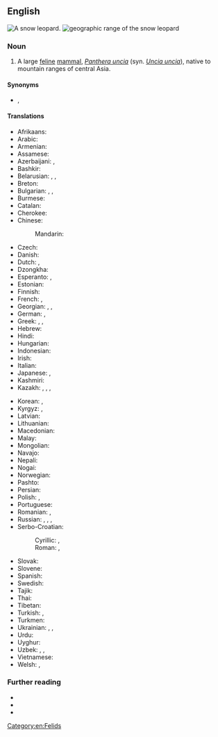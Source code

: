 {{also|snow-leopard}}
==English==
[[File:Lightmatter snowleopard.jpg|thumb|A '''snow leopard'''.]]
[[File:Snow leopard range.png|thumb|geographic range of the '''snow leopard''']]

===Noun===
{{en-noun}}

# A large [[feline]] [[mammal]], ''[[Panthera uncia]]'' (syn. ''[[Uncia uncia]]''), native to mountain ranges of central Asia.

====Synonyms====
* {{l|en|ounce}}, {{l|en|snowmeow}} {{qualifier|slang|chiefly Internet}}

====Translations====
{{trans-top|a large feline mammal, ''Uncia uncia''}}
* Afrikaans: {{t|af|sneeuluiperd}}
* Arabic: {{t|ar|نِمْر اَلثُّلُوج|m}}
* Armenian: {{t|hy|ձյունահովազ}}
* Assamese: {{t|as|বৰফৰ বাঘ}}
* Azerbaijani: {{t|az|qar bəbiri}}, {{t|az|irbis}}
* Bashkir: {{t|ba|барыс|sc=Cyrl}}
* Belarusian: {{t|be|барс|m|sc=Cyrl}}, {{t|be|сне́жны барс|m|sc=Cyrl}}, {{t|be|сне́жны леапа́рд|m|sc=Cyrl}}
* Breton: {{t|br|loupard an erc'h}}
* Bulgarian: {{t|bg|барс|m|sc=Cyrl}}, {{t|bg|сне́жен барс|m|sc=Cyrl}}, {{t|bg|сне́жен леопа́рд|m|sc=Cyrl}}
* Burmese: {{t|my|နှင်းကျားသစ်|sc=Mymr}}
* Catalan: {{t|ca|lleopard de les neus|m}}
* Cherokee: {{t|chr|ᎤᎾᏥ ᏢᏓᏥ}}
* Chinese:
*: Mandarin: {{t+|cmn|雪豹|tr=xuěbào|sc=Hani}}
* Czech: {{t+|cs|irbis|m}}
* Danish: {{t|da|sneleopard}}
* Dutch: {{t+|nl|sneeuwpanter|m}}, {{t|nl|sneeuwluipaard|m}}
* Dzongkha: {{t|dz|གངས་གཟིག|sc=Tibt}}
* Esperanto: {{t|eo|uncio}}, {{t|eo|neĝleopardo}}
* Estonian: {{t|et|lumeleopard}}
* Finnish: {{t+|fi|lumileopardi}}
* French: {{t+|fr|léopard des neiges|m}}, {{t+|fr|once|f}}
* Georgian: {{t|ka|ირბისი}}, {{t|ka|ირბისი}}, {{t|ka|თოვლის ლეოპარდი}}
* German: {{t+|de|Schneeleopard|m}}, {{t|de|Irbis|m}}
* Greek: {{t|el|ίρβις|f}}, {{t|el|λευκή λεοπάρδαλη|f}}, {{t|el|λεοπάρδαλη του χιονιού|f}}
* Hebrew: {{t|he|נמר שלג מצוי|m}}
* Hindi: {{t|hi|हिम तेन्दुआ}}
* Hungarian: {{t+|hu|hópárduc}}
* Indonesian: {{t|id|macan tutul salju}}
* Irish: {{t|ga|liopard sneachta|m}}
* Italian: {{t|it|leopardo delle nevi|m}}
* Japanese: {{t+|ja|ユキヒョウ|tr=yukihyō}}, {{t+|ja|雪豹|tr=ゆきひょう, yukihyō|sc=Jpan}}
* Kashmiri: {{t|ks|چھۆت سٕہہ}}
* Kazakh: {{t|kk|барыс|sc=Cyrl}}, {{t|kk|ілбіс}}, {{t|kk|таутан}} {{qualifier|female}}, {{t|kk|алан}} {{qualifier|cub}}
{{trans-mid}}
* Korean: {{t|ko|설표}}, {{t|ko|눈표범}}
* Kyrgyz: {{t+|ky|барс|sc=Cyrl}}, {{t+|ky|илбирс|sc=Cyrl}}
* Latvian: {{t|lv|sniega leopards|m}}
* Lithuanian: {{t|lt|irbis|m}}
* Macedonian: {{t|mk|снежен леопа́рд|m|sc=Cyrl}}
* Malay: {{t|ms|harimau dahan salji}}
* Mongolian: {{t+|mn|ирвэс|sc=Cyrl}}
* Navajo: {{t|nv|náshdóíłgaii łikizhígíí}}
* Nepali: {{t|ne|हिम तेंदुए}}
* Nogai: {{t|nog|ирбис}}
* Norwegian: {{t+|no|snøleopard}}
* Pashto: {{t-needed|ps}}
* Persian: {{t|fa|پلنگ برفی|tr=palang-e barfi|sc=fa-Arab}}
* Polish: {{t+|pl|pantera śnieżna|f}}, {{t+|pl|irbis|m-an}}
* Portuguese: {{t+|pt|leopardo-das-neves|m}}
* Romanian: {{t+|ro|irbis|m}}, {{t+|ro|leopardul zăpezilor|m}}
* Russian: {{t+|ru|и́рбис|m}}, {{t+|ru|сне́жный барс|m}}, {{t|ru|сне́жный леопа́рд|m}}, {{t+|ru|барс|m}}
* Serbo-Croatian:
*: Cyrillic: {{t|sh|снежни леопард|m}}, {{t|sh|сњежни леопард|m}}
*: Roman: {{t|sh|snežni leopard|m}}, {{t|sh|snježni leopard|m}}
* Slovak: {{t+|sk|leopard snežný|m}}
* Slovene: {{t|sl|snežni leopard|m}}
* Spanish: {{t|es|leopardo de las nieves|m}}
* Swedish: {{t+|sv|snöleopard|c}}
* Tajik: {{t|tg|паланги барфӣ|sc=Cyrl}}
* Thai: {{t+|th|เสือดาวหิมะ}}
* Tibetan: {{t|bo|གསའ}}
* Turkish: {{t|tr|kar leoparı}}, {{t|tr|kar parsı}}
* Turkmen: {{t+|tk|bars}}
* Ukrainian: {{t+|uk|барс|m|sc=Cyrl}}, {{t|uk|сні́жний барс|m|sc=Cyrl}}, {{t|uk|сні́жний леопа́рд|m|sc=Cyrl}}
* Urdu: {{t|ur|برفانی چیتا|tr=barfānī cītā}}
* Uyghur: {{t|ug|يىلپىز}}
* Uzbek: {{t+|uz|bars}}, {{t+|uz|ilvirs}}, {{t+|uz|qoplon}}
* Vietnamese: {{t|vi|báo tuyết}}
* Welsh: {{t|cy|llewpard eira|m}}, {{t+|cy|owns|m}}
{{trans-bottom}}

===Further reading===
* {{pedia}}
* {{specieslite|Panthera uncia|i=1}}
* {{comcatlite|Panthera uncia|i=1}}

[[Category:en:Felids]]